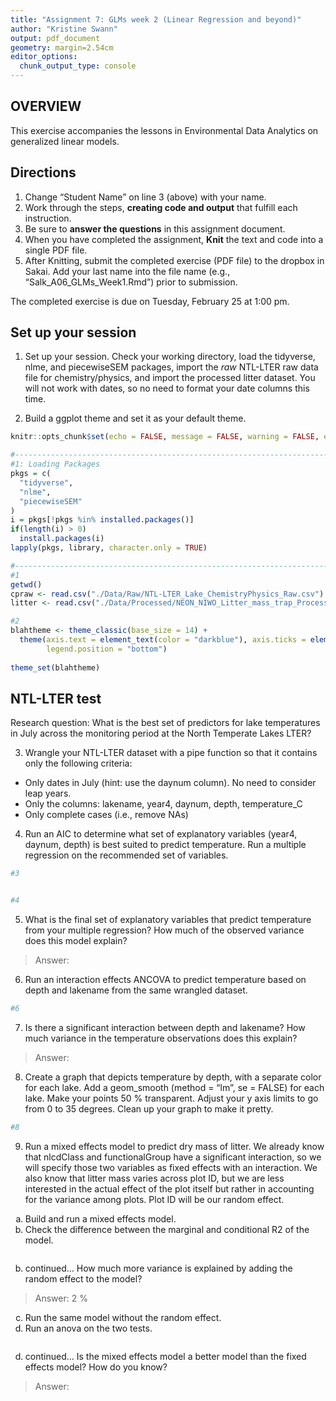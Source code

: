 ```yaml
---
title: "Assignment 7: GLMs week 2 (Linear Regression and beyond)"
author: "Kristine Swann"
output: pdf_document
geometry: margin=2.54cm
editor_options: 
  chunk_output_type: console
---
```


## OVERVIEW

This exercise accompanies the lessons in Environmental Data Analytics on generalized linear models. 

## Directions
1. Change "Student Name" on line 3 (above) with your name.
3. Work through the steps, **creating code and output** that fulfill each instruction.
4. Be sure to **answer the questions** in this assignment document.
6. When you have completed the assignment, **Knit** the text and code into a single PDF file.
8. After Knitting, submit the completed exercise (PDF file) to the dropbox in Sakai. Add your last name into the file name (e.g., "Salk_A06_GLMs_Week1.Rmd") prior to submission.

The completed exercise is due on Tuesday, February 25 at 1:00 pm.

## Set up your session 
1. Set up your session. Check your working directory, load the tidyverse, nlme, and piecewiseSEM packages, import the *raw* NTL-LTER raw data file for chemistry/physics, and import the processed litter dataset. You will not work with dates, so no need to format your date columns this time.

2. Build a ggplot theme and set it as your default theme.

```r
knitr::opts_chunk$set(echo = FALSE, message = FALSE, warning = FALSE, eval=TRUE)
```

```r
#-------------------------------------------------------------------------------------------------
#1: Loading Packages
pkgs = c(
  "tidyverse",
  "nlme",
  "piecewiseSEM"
)
i = pkgs[!pkgs %in% installed.packages()]
if(length(i) > 0)
  install.packages(i)
lapply(pkgs, library, character.only = TRUE)

```

```r
#-----------------------------------------------------------------------------------
#1
getwd()
cpraw <- read.csv("./Data/Raw/NTL-LTER_Lake_ChemistryPhysics_Raw.csv")
litter <- read.csv("./Data/Processed/NEON_NIWO_Litter_mass_trap_Processed.csv")

#2
blahtheme <- theme_classic(base_size = 14) +
  theme(axis.text = element_text(color = "darkblue"), axis.ticks = element_line(colour = 'darkseagreen4', size = 2, linetype = 'dashed'), axis.ticks.length = unit(1, "cm"),
        legend.position = "bottom")
  
theme_set(blahtheme)       

```


## NTL-LTER test
Research question: What is the best set of predictors for lake temperatures in July across the monitoring period at the North Temperate Lakes LTER? 

3. Wrangle your NTL-LTER dataset with a pipe function so that it contains only the following criteria: 

* Only dates in July (hint: use the daynum column). No need to consider leap years.
* Only the columns: lakename, year4, daynum, depth, temperature_C
* Only complete cases (i.e., remove NAs)

4. Run an AIC to determine what set of explanatory variables (year4, daynum, depth) is best suited to predict temperature. Run a multiple regression on the recommended set of variables. 

```r
#3


#4

```

5. What is the final set of explanatory variables that predict temperature from your multiple regression? How much of the observed variance does this model explain?

> Answer: 

6. Run an interaction effects ANCOVA to predict temperature based on depth and lakename from the same wrangled dataset.

```r
#6

```

7. Is there a significant interaction between depth and lakename? How much variance in the temperature observations does this explain?

> Answer: 

8. Create a graph that depicts temperature by depth, with a separate color for each lake. Add a geom_smooth (method = "lm", se = FALSE) for each lake. Make your points 50 % transparent. Adjust your y axis limits to go from 0 to 35 degrees. Clean up your graph to make it pretty. 

```r
#8

```

9. Run a mixed effects model to predict dry mass of litter. We already know that nlcdClass and functionalGroup have a significant interaction, so we will specify those two variables as fixed effects with an interaction. We also know that litter mass varies across plot ID, but we are less interested in the actual effect of the plot itself but rather in accounting for the variance among plots. Plot ID will be our random effect.

a. Build and run a mixed effects model.
b. Check the difference between the marginal and conditional R2 of the model. 

```r


```

b. continued... How much more variance is explained by adding the random effect to the model? 

> Answer: 2 %

c. Run the same model without the random effect.
d. Run an anova on the two tests. 
```r
 

```

d. continued... Is the mixed effects model a better model than the fixed effects model? How do you know?

> Answer: 